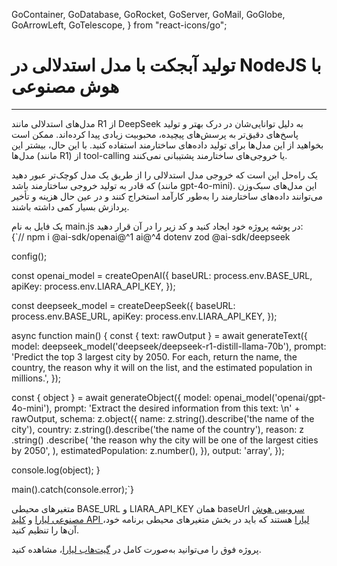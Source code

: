 
  GoContainer,
  GoDatabase,
  GoRocket,
  GoServer,
  GoMail,
  GoGlobe,
  GoArrowLeft,
  GoTelescope,
} from "react-icons/go";


 <Layout>
<Head>
<title>مستندات تولید آبجکت با مدل استدلالی در NodeJS با AI - لیارا</title>
<meta property="og:title" content="مستندات خدمات رایانش ابری لیارا" />
<meta property="og:description" content="مستندات مربوط به آشنایی با نحوه تولید آبجکت با مدل استدلالی در NodeJS با سرویس هوش مصنوعی لیارا"  />
</Head>


# تولید آبجکت با مدل استدلالی در NodeJS با هوش مصنوعی
<hr className="mb-2" />

مدل‌های استدلالی مانند R1 از DeepSeek به دلیل توانایی‌شان در درک بهتر و تولید پاسخ‌های دقیق‌تر به پرسش‌های پیچیده، محبوبیت زیادی پیدا کرده‌اند. ممکن است بخواهید از این مدل‌ها برای تولید داده‌های ساختارمند استفاده کنید. با این حال، بیشتر این مدل‌ها (مانند R1) از tool-calling یا خروجی‌های ساختارمند پشتیبانی نمی‌کنند.

یک راه‌حل این است که خروجی مدل استدلالی را از طریق یک مدل کوچک‌تر عبور دهید که قادر به تولید خروجی ساختارمند باشد (مانند gpt-4o-mini). این مدل‌های سبک‌وزن می‌توانند داده‌های ساختارمند را به‌طور کارآمد استخراج کنند و در عین حال هزینه و تأخیر پردازش بسیار کمی داشته باشند.


<div className="h-2" />
یک فایل به نام <Important>main.js</Important> در پوشه پروژه خود ایجاد کنید و کد زیر را در آن قرار دهید:

<div className="h-2" />
<div dir='ltr'>
    <Highlight className="js">
        {`// npm i @ai-sdk/openai@^1 ai@^4 dotenv zod @ai-sdk/deepseek


config();

const openai_model = createOpenAI({
  baseURL: process.env.BASE_URL,
  apiKey: process.env.LIARA_API_KEY,
});

const deepseek_model = createDeepSeek({
  baseURL: process.env.BASE_URL,
  apiKey: process.env.LIARA_API_KEY,
});

async function main() {
  const { text: rawOutput } = await generateText({
    model: deepseek_model('deepseek/deepseek-r1-distill-llama-70b'),
    prompt:
      'Predict the top 3 largest city by 2050. For each, return the name, the country, the reason why it will on the list, and the estimated population in millions.',
  });

  const { object } = await generateObject({
    model: openai_model('openai/gpt-4o-mini'),
    prompt: 'Extract the desired information from this text: \n' + rawOutput,
    schema: z.object({
      name: z.string().describe('the name of the city'),
      country: z.string().describe('the name of the country'),
      reason: z
        .string()
        .describe(
          'the reason why the city will be one of the largest cities by 2050',
        ),
      estimatedPopulation: z.number(),
    }),
    output: 'array',
  });

  console.log(object);
}

main().catch(console.error);`}
    </Highlight>
</div>
<div className="h-2" />
<div className="h-2" />
<Alert variant="info">
<p>
متغیرهای محیطی <Important>BASE_URL</Important> و <Important>LIARA_API_KEY</Important> همان baseUrl <a href="https://liara.ir/products/ai/" className="text-[#2196f3]">سرویس هوش مصنوعی لیارا</a> و <a href="/references/api/about/#api-access-key" className="text-[#2196f3]">کلید API لیارا</a> هستند که باید در بخش متغیرهای محیطی برنامه خود، آن‌ها را تنظیم کنید. 
</p>
</Alert>
<Alert variant="success">
<p>
پروژه فوق را می‌توانید به‌صورت کامل در <a href="https://github.com/liara-cloud/ai-sdk-examples/tree/master/NodeJS/generate-object-reasoning" className="text-[#2196f3]">گیت‌هاب لیارا</a>، مشاهده کنید. 
</p>
</Alert>


</Layout>
